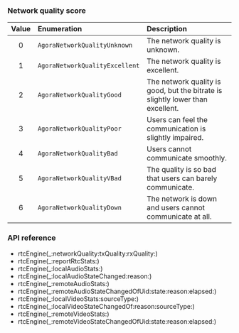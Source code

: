 <PlatformWrapper platform="macos">

### Network quality score

| Value | Enumeration | Description |
|:-----:|:------------|:------------|
| 0 | `AgoraNetworkQualityUnknown` | The network quality is unknown. |
| 1 | `AgoraNetworkQualityExcellent` | The network quality is excellent. |
| 2 | `AgoraNetworkQualityGood` | The network quality is good, but the bitrate is slightly lower than excellent. |
| 3 | `AgoraNetworkQualityPoor` | Users can feel the communication is slightly impaired. |
| 4 | `AgoraNetworkQualityBad` | Users cannot communicate smoothly. |
| 5 | `AgoraNetworkQualityVBad` | The quality is so bad that users can barely communicate. |
| 6 | `AgoraNetworkQualityDown` | The network is down and users cannot communicate at all. |

### API reference

- <Link to="{{Global.API_REF_MACOS_ROOT_RTC_KIT}}/agorartcenginedelegate/rtcengine(_:networkquality:txquality:rxquality:)">rtcEngine(_:networkQuality:txQuality:rxQuality:)</Link>
- <Link to="{{Global.API_REF_MACOS_ROOT_RTC_KIT}}/agorartcenginedelegate/rtcengine(_:reportrtcstats:)">rtcEngine(_:reportRtcStats:)</Link>
- <Link to="{{Global.API_REF_MACOS_ROOT_RTC_KIT}}/agorartcenginedelegate/rtcengine(_:localaudiostats:)">rtcEngine(_:localAudioStats:)</Link>
- <Link to="{{Global.API_REF_MACOS_ROOT_RTC_KIT}}/agorartcenginedelegate/rtcengine(_:localaudiostatechanged:error:)">rtcEngine(_:localAudioStateChanged:reason:)</Link>
- <Link to="{{Global.API_REF_MACOS_ROOT_RTC_KIT}}/agorartcenginedelegate/rtcengine(_:remoteaudiostats:)">rtcEngine(_:remoteAudioStats:)</Link>
- <Link to="{{Global.API_REF_MACOS_ROOT_RTC_KIT}}/agorartcenginedelegate/rtcengine(_:remoteaudiostatechangedofuid:state:reason:elapsed:)">rtcEngine(_:remoteAudioStateChangedOfUid:state:reason:elapsed:)</Link>
- <Link to="{{Global.API_REF_MACOS_ROOT_RTC_KIT}}/agorartcenginedelegate/rtcengine(_:localvideostats:sourcetype:)">rtcEngine(_:localVideoStats:sourceType:)</Link>
- <Link to="{{Global.API_REF_MACOS_ROOT_RTC_KIT}}/agorartcenginedelegate/rtcengine(_:localvideostatechangedof:error:sourcetype:)">rtcEngine(_:localVideoStateChangedOf:reason:sourceType:)</Link>
- <Link to="{{Global.API_REF_MACOS_ROOT_RTC_KIT}}/agorartcenginedelegate/rtcengine(_:remotevideostats:)">rtcEngine(_:remoteVideoStats:)</Link>
- <Link to="{{Global.API_REF_MACOS_ROOT_RTC_KIT}}/agorartcenginedelegate/rtcengine(_:remotevideostatechangedofuid:state:reason:elapsed:)">rtcEngine(_:remoteVideoStateChangedOfUid:state:reason:elapsed:)</Link>


</PlatformWrapper>